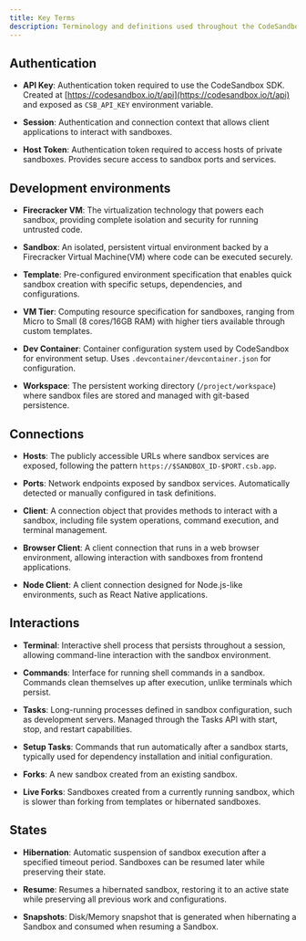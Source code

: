 ```yaml
---
title: Key Terms
description: Terminology and definitions used throughout the CodeSandbox SDK.
---
```



<Hero
  title="Key Terms"
  subtitle="Terminology and definitions used throughout the CodeSandbox SDK."
/>

## Authentication

- **API Key**: Authentication token required to use the CodeSandbox SDK. Created at [https://codesandbox.io/t/api](https://codesandbox.io/t/api) and exposed as `CSB_API_KEY` environment variable.

- **Session**: Authentication and connection context that allows client applications to interact with sandboxes.

- **Host Token**: Authentication token required to access hosts of private sandboxes. Provides secure access to sandbox ports and services.

## Development environments

- **Firecracker VM**: The virtualization technology that powers each sandbox, providing complete isolation and security for running untrusted code.

- **Sandbox**: An isolated, persistent virtual environment backed by a Firecracker Virtual Machine(VM) where code can be executed securely.

- **Template**: Pre-configured environment specification that enables quick sandbox creation with specific setups, dependencies, and configurations.

- **VM Tier**: Computing resource specification for sandboxes, ranging from Micro to Small (8 cores/16GB RAM) with higher tiers available through custom templates.

- **Dev Container**: Container configuration system used by CodeSandbox for environment setup. Uses `.devcontainer/devcontainer.json` for configuration.

- **Workspace**: The persistent working directory (`/project/workspace`) where sandbox files are stored and managed with git-based persistence.

## Connections

- **Hosts**: The publicly accessible URLs where sandbox services are exposed, following the pattern `https://$SANDBOX_ID-$PORT.csb.app`.

- **Ports**: Network endpoints exposed by sandbox services. Automatically detected or manually configured in task definitions.

- **Client**: A connection object that provides methods to interact with a sandbox, including file system operations, command execution, and terminal management.

- **Browser Client**: A client connection that runs in a web browser environment, allowing interaction with sandboxes from frontend applications.

- **Node Client**: A client connection designed for Node.js-like environments, such as React Native applications.

## Interactions

- **Terminal**: Interactive shell process that persists throughout a session, allowing command-line interaction with the sandbox environment.

- **Commands**: Interface for running shell commands in a sandbox. Commands clean themselves up after execution, unlike terminals which persist.

- **Tasks**: Long-running processes defined in sandbox configuration, such as development servers. Managed through the Tasks API with start, stop, and restart capabilities.

- **Setup Tasks**: Commands that run automatically after a sandbox starts, typically used for dependency installation and initial configuration.

- **Forks**: A new sandbox created from an existing sandbox.

- **Live Forks**: Sandboxes created from a currently running sandbox, which is slower than forking from templates or hibernated sandboxes.

## States

- **Hibernation**: Automatic suspension of sandbox execution after a specified timeout period. Sandboxes can be resumed later while preserving their state.

- **Resume**: Resumes a hibernated sandbox, restoring it to an active state while preserving all previous work and configurations.

- **Snapshots**: Disk/Memory snapshot that is generated when hibernating a Sandbox and consumed when resuming a Sandbox.
